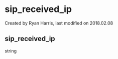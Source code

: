 
# sip_received_ip 

 Created by  Ryan Harris, last modified on 2018.02.08

## sip_received_ip

string


